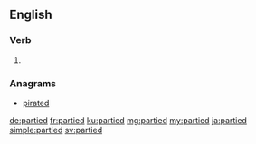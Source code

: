 ==English==

===Verb===
{{head|en|verb form}}

# {{en-past of|party}}

===Anagrams===
* [[pirated#English|pirated]]

[[de:partied]]
[[fr:partied]]
[[ku:partied]]
[[mg:partied]]
[[my:partied]]
[[ja:partied]]
[[simple:partied]]
[[sv:partied]]